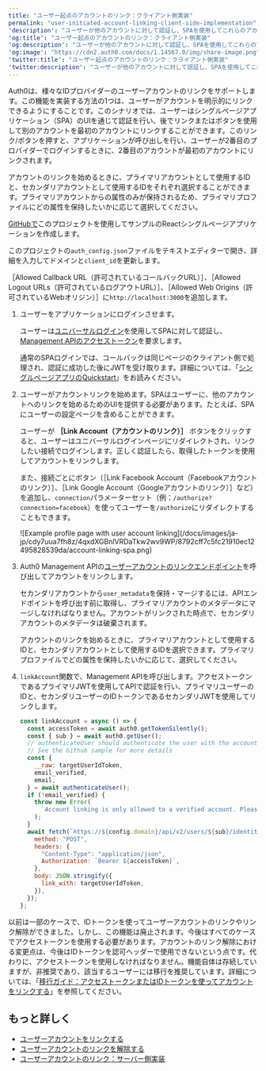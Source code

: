 ---
title: "ユーザー起点のアカウントのリンク：クライアント側実装"
permalink: "user-initiated-account-linking-client-side-implementation"
'description': "ユーザーが他のアカウントに対して認証し、SPAを使用してこれらのアカウントをプライマリアカウントにリンクすることができるクライアント側UIを指定する方法を説明します。"
'og:title': "ユーザー起点のアカウントのリンク：クライアント側実装"
'og:description': "ユーザーが他のアカウントに対して認証し、SPAを使用してこれらのアカウントをプライマリアカウントにリンクすることができるクライアント側UIを指定する方法を説明します。"
'og:image': "https://cdn2.auth0.com/docs/1.14567.0/img/share-image.png"
'twitter:title': "ユーザー起点のアカウントのリンク：クライアント側実装"
'twitter:description': "ユーザーが他のアカウントに対して認証し、SPAを使用してこれらのアカウントをプライマリアカウントにリンクすることができるクライアント側UIを指定する方法を説明します。"
---

Auth0は、様々なIDプロバイダーのユーザーアカウントのリンクをサポートします。この機能を実装する方法の1つは、ユーザーがアカウントを明示的にリンクできるようにすることです。このシナリオでは、ユーザーはシングルページアプリケーション（SPA）のUIを通じて認証を行い、後でリンクまたはボタンを使用して別のアカウントを最初のアカウントにリンクすることができます。このリンク/ボタンを押すと、アプリケーションが呼び出しを行い、ユーザーが2番目のプロバイダーでログインするときに、2番目のアカウントが最初のアカウントにリンクされます。

アカウントのリンクを始めるときに、プライマリアカウントとして使用するIDと、セカンダリアカウントとして使用するIDをそれぞれ選択することができます。プライマリアカウントからの属性のみが保持されるため、プライマリプロファイルにどの属性を保持したいかに応じて選択してください。

[GitHubで](https://github.com/auth0-samples/auth0-link-accounts-sample/tree/master/SPA)このプロジェクトを使用してサンプルのReactシングルページアプリケーションを作成します。

このプロジェクトの`auth_config.json`ファイルをテキストエディターで開き、詳細を入力してドメインと`client_id`を更新します。

［Allowed Callback URL（許可されているコールバックURL）］、［Allowed Logout URLs（許可されているログアウトURL）］、［Allowed Web Origins（許可されているWebオリジン）］に`http://localhost:3000`を追加します。

1. ユーザーをアプリケーションにログインさせます。

   ユーザーは[ユニバーサルログイン](/docs/ja-jp/authenticate/login/auth0-universal-login)を使用してSPAに対して認証し、[Management APIのアクセストークン](/docs/ja-jp/api/management/v2/get-access-tokens-for-spas)を要求します。

   通常のSPAログインでは、コールバックは同じページのクライアント側で処理され、認証に成功した後にJWTを受け取ります。詳細については、「[シングルページアプリのQuickstart](/docs/ja-jp/quickstart/spa)」をお読みください。
2. ユーザーがアカウントリンクを始めます。SPAはユーザーに、他のアカウントへのリンクを始めるためのUIを提供する必要があります。たとえば、SPAにユーザーの設定ページを含めることができます。

   ユーザーが **［Link Account（アカウントのリンク）］** ボタンをクリックすると、ユーザーはユニバーサルログインページにリダイレクトされ、リンクしたい接続でログインします。正しく認証したら、取得したトークンを使用してアカウントをリンクします。

   また、接続ごとにボタン（［Link Facebook Account（Facebookアカウントのリンク）］、［Link Google Account（Googleアカウントのリンク）］など）を追加し、`connection`パラメーターセット（例：`/authorize?connection=facebook`）を使ってユーザーを`/authorize`にリダイレクトすることもできます。

   <Frame>![Example profile page with user account linking](/docs/images/ja-jp/cdy7uua7fh8z/4qxdXGBnlVRDaTkw2wv9WP/8792cff7c5fc21910ec12495828539da/account-linking-spa.png)</Frame>

3. Auth0 Management APIの[ユーザーアカウントのリンクエンドポイント](/docs/ja-jp/api/v2#!/Users/post_identities)を呼び出してアカウントをリンクします。

   <Warning>

   セカンダリアカウントから`user_metadata`を保持・マージするには、APIエンドポイントを呼び出す前に取得し、プライマリアカウントのメタデータにマージしなければなりません。アカウントがリンクされた時点で、セカンダリアカウントのメタデータは破棄されます。

   アカウントのリンクを始めるときに、プライマリアカウントとして使用するIDと、セカンダリアカウントとして使用するIDを選択できます。プライマリプロファイルでどの属性を保持したいかに応じて、選択してください。

   </Warning>

4. `linkAccount`関数で、Management APIを呼び出します。アクセストークンであるプライマリJWTを使用してAPIで認証を行い、プライマリユーザーのIDと、セカンダリユーザーのIDトークンであるセカンダリJWTを使用してリンクします。

   ```javascript lines
   const linkAccount = async () => {
     const accessToken = await auth0.getTokenSilently();
     const { sub } = await auth0.getUser();
     // authenticateUser should authenticate the user with the account to be linked
     // See the Github sample for more details
     const {
       __raw: targetUserIdToken,
       email_verified,
       email,
     } = await authenticateUser();
     if (!email_verified) {
       throw new Error(
         `Account linking is only allowed to a verified account. Please verify your email ${email}.`
       );
     }
     await fetch(`https://${config.domain}/api/v2/users/${sub}/identities`, {
       method: "POST",
       headers: {
         "Content-Type": "application/json",
         Authorization: `Bearer ${accessToken}`,
       },
       body: JSON.stringify({
         link_with: targetUserIdToken,
       }),
     });
   };
   ```

   

   

<Card title="アカウントリンク：アクセストークンとIDトークン">

以前は一部のケースで、IDトークンを使ってユーザーアカウントのリンクやリンク解除ができました。しかし、この機能は廃止されます。今後はすべてのケースでアクセストークンを使用する必要があります。アカウントのリンク解除における変更点は、今後はIDトークンを認可ヘッダーで使用できないという点です。代わりに、アクセストークンを使用しなければなりません。機能自体は存続していますが、非推奨であり、該当するユーザーには移行を推奨しています。詳細については、「[移行ガイド：アクセストークンまたはIDトークンを使ってアカウントをリンクする](/docs/ja-jp/troubleshoot/product-lifecycle/past-migrations/link-user-accounts-with-access-tokens-migration)」を参照してください。

</Card>

## もっと詳しく

* [ユーザーアカウントをリンクする](/docs/ja-jp/manage-users/user-accounts/user-account-linking/link-user-accounts)
* [ユーザーアカウントのリンクを解除する](/docs/ja-jp/manage-users/user-accounts/user-account-linking/unlink-user-accounts)
* [ユーザーアカウントのリンク：サーバー側実装](/docs/ja-jp/manage-users/user-accounts/user-account-linking/suggested-account-linking-server-side-implementation)